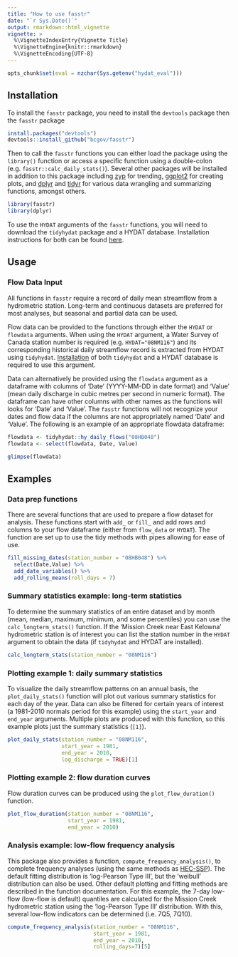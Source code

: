 ```yaml
---
title: "How to use fasstr"
date: "`r Sys.Date()`"
output: rmarkdown::html_vignette
vignette: >
  %\VignetteIndexEntry{Vignette Title}
  %\VignetteEngine{knitr::rmarkdown}
  %\VignetteEncoding{UTF-8}
---
```


```r
opts_chunk$set(eval = nzchar(Sys.getenv("hydat_eval")))
```

## Installation

To install the `fasstr` package, you need to install the `devtools` package then the `fasstr` package
```r
install.packages("devtools")
devtools::install_github("bcgov/fasstr")
```
  
Then to call the `fasstr` functions you can either load the package using the `library()` function or access a specific function using a double-colon (e.g. `fasstr::calc_daily_stats()`). Several other packages will be installed in addition to this package including [zyp](https://cran.r-project.org/web/packages/zyp/index.html) for trending, [ggplot2](https://cran.r-project.org/web/packages/ggplot2/index.html) for creating plots, and [dplyr](https://cran.r-project.org/web/packages/dplyr/index.html) and [tidyr](https://cran.r-project.org/web/packages/tidyr/index.html) for various data wrangling and summarizing functions, amongst others.

```r
library(fasstr)
library(dplyr)
```


To use the `HYDAT` arguments of the `fasstr` functions, you will need to download the `tidyhydat` package and a HYDAT database. Installation instructions for both can be found [here](https://github.com/ropensci/tidyhydat).
  

## Usage


### Flow Data Input

All functions in `fasstr` require a record of daily mean streamflow from a hydrometric station. Long-term and continuous datasets are preferred for most analyses, but seasonal and partial data can be used.

Flow data can be provided to the functions through either the `HYDAT` or `flowdata` arguments. When using the `HYDAT` argument, a Water Survey of Canada station number is required (e.g. `HYDAT="08NM116"`) and its corresponding historical daily streamflow record is extracted from HYDAT using `tidyhydat`. [Installation](https://github.com/ropensci/tidyhydat) of both `tidyhydat` and a HYDAT database is required to use this argument.

Data can alternatively be provided using the `flowdata` argument as a dataframe with columns of 'Date' (YYYY-MM-DD in date format) and 'Value' (mean daily discharge in cubic metres per second in numeric format). The dataframe can have other columns with other names as the functions will looks for 'Date' and 'Value'. The `fasstr` functions will not recognize your dates and flow data if the columns are not appropriately named 'Date' and 'Value'. The following is an example of an appropriate flowdata dataframe:
```r
flowdata <- tidyhydat::hy_daily_flows("08HB048")
flowdata <- select(flowdata, Date, Value)
```

```r
glimpse(flowdata)
```

## Examples

### Data prep functions

There are several functions that are used to prepare a flow dataset for analysis.  These functions start with `add_` or `fill_` and add rows and columns to your flow dataframe (either from `flow_data` or `HYDAT`).  The function are set up to use the tidy methods with pipes allowing for ease of use.
```r
fill_missing_dates(station_number = "08HB048") %>% 
  select(Date,Value) %>% 
  add_date_variables() %>% 
  add_rolling_means(roll_days = 7)
```


### Summary statistics example: long-term statistics

To determine the summary statistics of an entire dataset and by month (mean, median, maximum, minimum, and some percentiles) you can use the `calc_longterm_stats()` function. If the 'Mission Creek near East Kelowna' hydrometric station is of interest you can list the station number in the `HYDAT` argument to obtain the data (if `tidyhydat` and HYDAT are installed). 

```r
calc_longterm_stats(station_number = "08NM116")
```

### Plotting example 1: daily summary statistics

To visualize the daily streamflow patterns on an annual basis, the `plot_daily_stats()` function will plot out various summary statistics for each day of the year. Data can also be filtered for certain years of interest (a 1981-2010 normals period for this example) using the `start_year` and `end_year` arguments. Multiple plots are produced with this function, so this example plots just the summary statistics (`[1]`).

```r
plot_daily_stats(station_number = "08NM116",
                 start_year = 1981,
                 end_year = 2010,
                 log_discharge = TRUE)[1]
```

### Plotting example 2: flow duration curves

Flow duration curves can be produced using the `plot_flow_duration()` function.

```r
plot_flow_duration(station_number = "08NM116",
                   start_year = 1981,
                   end_year = 2010)
```

### Analysis example: low-flow frequency analysis

This package also provides a function, `compute_frequency_analysis()`, to complete frequency analyses (using the same methods as [HEC-SSP](http://www.hec.usace.army.mil/software/hec-ssp/)). The default fitting distribution is 'log-Pearson Type III', but the 'weibull' distribution can also be used. Other default plotting and fitting methods are described in the function documentation. For this example, the 7-day low-flow (low-flow is default) quantiles are calculated for the Mission Creek hydrometric station using the 'log-Pearson Type III' distribution. With this, several low-flow indicators can be determined (i.e. 7Q5, 7Q10).

```r
compute_frequency_analysis(station_number = "08NM116",
                           start_year = 1981,
                           end_year = 2010,
                           rolling_days=7)[5]
```

